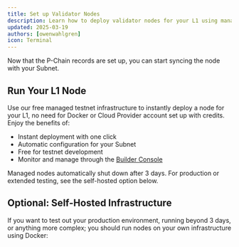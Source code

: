 ```yaml
---
title: Set up Validator Nodes
description: Learn how to deploy validator nodes for your L1 using managed infrastructure or self-hosted Docker deployments.
updated: 2025-03-19
authors: [owenwahlgren]
icon: Terminal
---
```



Now that the P-Chain records are set up, you can start syncing the node with your Subnet.

## Run Your L1 Node

Use our free managed testnet infrastructure to instantly deploy a node for your L1, no need for Docker or Cloud Provider account set up with credits. Enjoy the benefits of:

- Instant deployment with one click
- Automatic configuration for your Subnet
- Free for testnet development
- Monitor and manage through the [Builder Console](/console/testnet-infra/nodes)

<ToolboxMdxWrapper walletMode="testnet-mainnet">
    <ManagedTestnetNodes />
</ToolboxMdxWrapper>

<Callout type="warning">
Managed nodes automatically shut down after 3 days. For production or extended testing, see the self-hosted option below.
</Callout>

## Optional: Self-Hosted Infrastructure

If you want to test out your production environment, running beyond 3 days, or anything more complex; you should run nodes on your own infrastructure using Docker:

<ToolboxMdxWrapper walletMode="testnet-mainnet">
    <AvalancheGoDockerL1 />
</ToolboxMdxWrapper>

